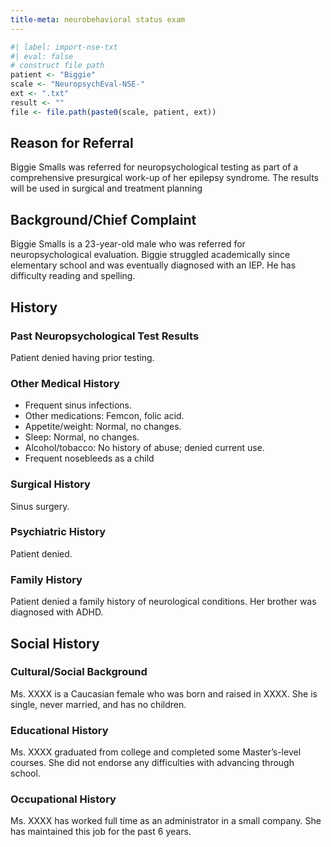 ```yaml
---
title-meta: neurobehavioral status exam
---
```


```r
#| label: import-nse-txt
#| eval: false
# construct file path
patient <- "Biggie"
scale <- "NeuropsychEval-NSE-"
ext <- ".txt"
result <- ""
file <- file.path(paste0(scale, patient, ext))
```

## Reason for Referral

Biggie Smalls was referred for neuropsychological testing as part of a comprehensive presurgical work-up of her epilepsy syndrome. The results will be used in surgical and treatment planning

## Background/Chief Complaint

Biggie Smalls is a 23-year-old male who was referred for neuropsychological evaluation. Biggie struggled academically since elementary school and was eventually diagnosed with an IEP. He has difficulty reading and spelling.

## History

### Past Neuropsychological Test Results 

Patient denied having prior testing.

### Other Medical History 

- Frequent sinus infections.
- Other medications: Femcon, folic acid.
- Appetite/weight: Normal, no changes.
- Sleep: Normal, no changes.
- Alcohol/tobacco: No history of abuse; denied current use.
- Frequent nosebleeds as a child

### Surgical History 

Sinus surgery.

### Psychiatric History 

Patient denied.


### Family History 

Patient denied a family history of neurological conditions. Her brother was diagnosed with ADHD.

## Social History 

### Cultural/Social Background

Ms. XXXX is a Caucasian female who was born and raised in XXXX. She is single, never married, and has no children.

### Educational History 

Ms. XXXX graduated from college and completed some Master’s-level courses. She
did not endorse any difficulties with advancing through school.


### Occupational History 

Ms. XXXX has worked full time as an administrator in a small company. She has maintained this job for the past 6 years.
